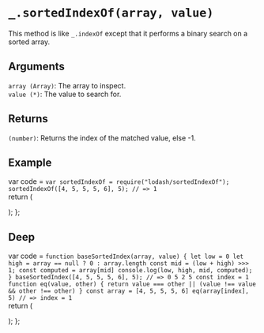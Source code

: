 # `_.sortedIndexOf(array, value)`


This method is like `_.indexOf` except that it performs a binary search on a sorted array.

## Arguments
`array (Array)`: The array to inspect.  
`value (*)`: The value to search for.

## Returns
`(number)`: Returns the index of the matched value, else -1.

## Example


var code =  `var sortedIndexOf = require("lodash/sortedIndexOf");
sortedIndexOf([4, 5, 5, 5, 6], 5);
// => 1
`   
  return (
    <div>
      <Embed source={code} />
    </div>
  );
};

<Demo/>

## Deep

var code =  `function baseSortedIndex(array, value) {
let low = 0
let high = array == null ? 0 : array.length
const mid = (low + high) >>> 1;
const computed = array[mid]
console.log(low, high, mid, computed); 
}
baseSortedIndex([4, 5, 5, 5, 6], 5);
// => 0 5 2 5
const index = 1
function eq(value, other) {
  return value === other || (value !== value && other !== other)
}
const array = [4, 5, 5, 5, 6]
eq(array[index], 5)
// => index = 1
`   
  return (
    <div>
      <Embed source={code} />
    </div>
  );
};

<DeepDemo/>


